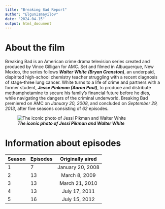 ```yaml
---
title: "Breaking Bad Report"
author: "ElgunIsmayilov"
date: "2024-04-15"
output: html_document
---
```


# About the film
Breaking Bad is an American crime drama television series created and produced by Vince Gilligan for AMC. Set and filmed in Albuquerque, New Mexico, the series follows ***Walter White*** ***(Bryan Cranston)***, an underpaid, dispirited high-school chemistry teacher struggling with a recent diagnosis of stage-three lung cancer. White turns to a life of crime and partners with a former student, ***Jesse Pinkman (Aaron Paul)***, to produce and distribute methamphetamine to secure his family's financial future before he dies, while navigating the dangers of the criminal underworld. Breaking Bad premiered on AMC on *January 20, 2008*, and concluded on *September 29, 2013*, after five seasons consisting of *62* episodes.

![***The iconic photo of Jessi Pikman and Walter White***](/Users/elgun/Desktop/RRcourse2024_copy/7. MD and Quarto/assignment/breaking-bad-newbutton-1674233834062.jpg)


# Information about episodes
| Season | Episodes | Originally aired |
|--------|----------|:----------------:|
| 1      | 7        | January 20, 2008 |
| 2      | 13       | March 8, 2009    |
| 3      | 13       | March 21, 2010   |
| 4      | 13       | July 17, 2011    |
| 5      | 16       | July 15, 2012    |


